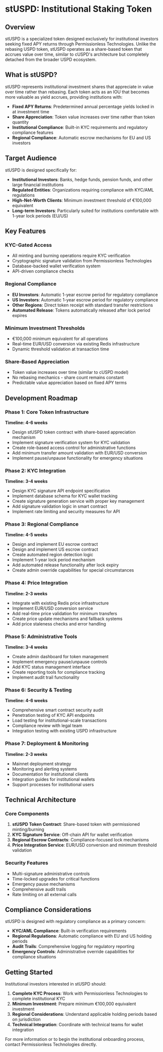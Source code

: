 # stUSPD: Institutional Staking Token

## Overview

stUSPD is a specialized token designed exclusively for institutional investors seeking fixed APY returns through Permissionless Technologies. Unlike the rebasing USPD token, stUSPD operates as a share-based token that accrues value over time, similar to cUSPD's architecture but completely detached from the broader USPD ecosystem.

## What is stUSPD?

stUSPD represents institutional investment shares that appreciate in value over time rather than rebasing. Each token acts as an IOU that becomes more valuable as yield accrues, providing institutions with:

- **Fixed APY Returns**: Predetermined annual percentage yields locked in at investment time
- **Share Appreciation**: Token value increases over time rather than token quantity
- **Institutional Compliance**: Built-in KYC requirements and regulatory compliance features
- **Regional Compliance**: Automatic escrow mechanisms for EU and US investors

## Target Audience

stUSPD is designed specifically for:

- **Institutional Investors**: Banks, hedge funds, pension funds, and other large financial institutions
- **Regulated Entities**: Organizations requiring compliance with KYC/AML regulations
- **High-Net-Worth Clients**: Minimum investment threshold of €100,000 equivalent
- **Long-term Investors**: Particularly suited for institutions comfortable with 1-year lock periods (EU/US)

## Key Features

### KYC-Gated Access
- All minting and burning operations require KYC verification
- Cryptographic signature validation from Permissionless Technologies
- Database-backed wallet verification system
- API-driven compliance checks

### Regional Compliance
- **EU Investors**: Automatic 1-year escrow period for regulatory compliance
- **US Investors**: Automatic 1-year escrow period for regulatory compliance
- **Other Regions**: Direct token receipt with standard transfer restrictions
- **Automated Release**: Tokens automatically released after lock period expires

### Minimum Investment Thresholds
- €100,000 minimum equivalent for all operations
- Real-time EUR/USD conversion via existing Redis infrastructure
- Dynamic threshold validation at transaction time

### Share-Based Appreciation
- Token value increases over time (similar to cUSPD model)
- No rebasing mechanics - share count remains constant
- Predictable value appreciation based on fixed APY terms

## Development Roadmap

### Phase 1: Core Token Infrastructure
**Timeline: 4-6 weeks**
- Design stUSPD token contract with share-based appreciation mechanism
- Implement signature verification system for KYC validation
- Create role-based access control for administrative functions
- Add minimum transfer amount validation with EUR/USD conversion
- Implement pause/unpause functionality for emergency situations

### Phase 2: KYC Integration
**Timeline: 3-4 weeks**
- Design KYC signature API endpoint specification
- Implement database schema for KYC wallet tracking
- Create signature generation service with proper key management
- Add signature validation logic in smart contract
- Implement rate limiting and security measures for API

### Phase 3: Regional Compliance
**Timeline: 4-5 weeks**
- Design and implement EU escrow contract
- Design and implement US escrow contract
- Create automated region detection logic
- Implement 1-year lock period mechanism
- Add automated release functionality after lock expiry
- Create admin override capabilities for special circumstances

### Phase 4: Price Integration
**Timeline: 2-3 weeks**
- Integrate with existing Redis price infrastructure
- Implement EUR/USD conversion service
- Add real-time price validation for minimum transfers
- Create price update mechanisms and fallback systems
- Add price staleness checks and error handling

### Phase 5: Administrative Tools
**Timeline: 3-4 weeks**
- Create admin dashboard for token management
- Implement emergency pause/unpause controls
- Add KYC status management interface
- Create reporting tools for compliance tracking
- Implement audit trail functionality

### Phase 6: Security & Testing
**Timeline: 4-6 weeks**
- Comprehensive smart contract security audit
- Penetration testing of KYC API endpoints
- Load testing for institutional-scale transactions
- Compliance review with legal team
- Integration testing with existing USPD infrastructure

### Phase 7: Deployment & Monitoring
**Timeline: 2-3 weeks**
- Mainnet deployment strategy
- Monitoring and alerting systems
- Documentation for institutional clients
- Integration guides for institutional wallets
- Support processes for institutional users

## Technical Architecture

### Core Components

1. **stUSPD Token Contract**: Share-based token with permissioned minting/burning
2. **KYC Signature Service**: Off-chain API for wallet verification
3. **Regional Escrow Contracts**: Compliance-focused lock mechanisms
4. **Price Integration Service**: EUR/USD conversion and minimum threshold validation

### Security Features

- Multi-signature administrative controls
- Time-locked upgrades for critical functions
- Emergency pause mechanisms
- Comprehensive audit trails
- Rate limiting on all external calls

## Compliance Considerations

stUSPD is designed with regulatory compliance as a primary concern:

- **KYC/AML Compliance**: Built-in verification requirements
- **Regional Regulations**: Automatic compliance with EU and US holding periods
- **Audit Trails**: Comprehensive logging for regulatory reporting
- **Emergency Controls**: Administrative override capabilities for compliance situations

## Getting Started

Institutional investors interested in stUSPD should:

1. **Complete KYC Process**: Work with Permissionless Technologies to complete institutional KYC
2. **Minimum Investment**: Prepare minimum €100,000 equivalent investment
3. **Regional Considerations**: Understand applicable holding periods based on jurisdiction
4. **Technical Integration**: Coordinate with technical teams for wallet integration

For more information or to begin the institutional onboarding process, contact Permissionless Technologies directly.
